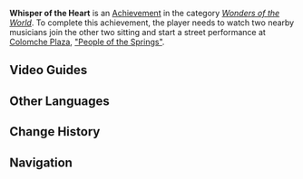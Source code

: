{{Achievement Infobox
|id           = 81489
|order id     = 1473
|category     = Wonders of the World
|description  = Watch the improv band's performance at the People of the Springs
|requirements = 
|primogems    = 5
|tracking     = 
|topic        = 
|type         = Exploration
|hidden       = 1
}}
'''Whisper of the Heart''' is an [[Achievement]] in the category ''[[Wonders of the World]]''. To complete this achievement, the player needs to watch two nearby musicians join the other two sitting and start a street performance at [[Colomche Plaza]], [["People of the Springs"]].
<!--
==Gameplay Notes==
*

==Gallery==
{{Preview
|size=300px
|file = 
|caption=
}}
-->
==Video Guides==
{{EVT
|video1   = https://youtu.be/v-JNrdpVsaM?si=gingU_86o1RHV9gS
|caption1 = Whisper of the Heart Hidden Achievement
}}

==Other Languages==
{{Other Languages
|en       = Whisper of the Heart
|zhs      = 侧耳倾听
|zhs_rm   = 
|zht      = 側耳傾聽
|zht_rm   = 
|zh_tl    = 
|ja       = 耳をすませば
|ja_rm    = 
|ja_tl    = 
|ko       = 귀를 기울이면
|ko_tl    = 
|es       = Susurros del corazón
|es_tl    = Whispers of the Heart
|fr       = Tendre l'oreille
|fr_tl    = To Lend an Ear
|ru       = Внимательное слушание
|ru_tl    = Attentive Listening
|th       = เอียงคอรอฟัง
|th_rm    = 
|th_tl    = 
|vi       = Lắng Nghe
|vi_tl    = 
|de       = Wenn man die Ohren spitzt
|de_tl    = If You Prick Up Your Ears
|id       = Bisikan Kalbu
|id_tl    = 
|pt       = Escute Atentamente
|pt_tl    = Listen Attentively
|tr       = Kalbin Fısıltısı
|tr_tl    = 
|it       = Sussurri del cuore
|it_tl    = Whispers of the Heart
}}

==Change History==
{{Change History|5.0}}
<!--
==References==
{{Reflist}}
-->
==Navigation==
{{Achievement Navbox}}